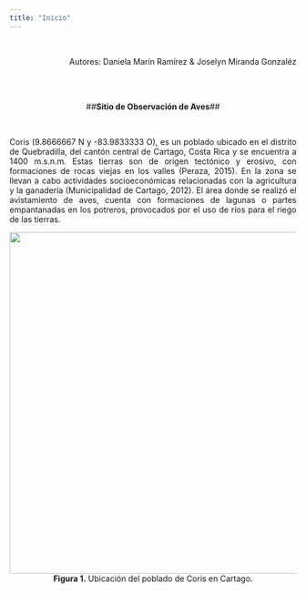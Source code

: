 ---
title: "Inicio"
---
\
<p align="right">
Autores: Daniela Marín Ramírez & Joselyn Miranda Gonzaléz
</p>
\
\
<p align="center">
##**Sitio de Observación de Aves**##
</p>
\
<p align="justify">
Coris (9.8666667 N y -83.9833333 O), es un poblado ubicado en el distrito de Quebradilla, del cantón central de Cartago, Costa Rica y se encuentra a 1400 m.s.n.m. Estas tierras son de origen tectónico y erosivo, con formaciones de rocas viejas en los valles (Peraza, 2015). En la zona se llevan a cabo actividades socioeconómicas relacionadas con la agricultura y la ganadería (Municipalidad de Cartago, 2012). El área donde se realizó el avistamiento de aves, cuenta con formaciones de lagunas o partes empantanadas en los potreros, provocados por el uso de ríos para el riego de las tierras.
</p>
<p align="center">
![](imagenes/coris.png){width=600px}
\
**Figura 1.** Ubicación del poblado de Coris en Cartago.
</p>

